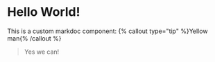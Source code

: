 # Hello World!

This is a custom markdoc component: 
{% callout type="tip" %}Yellow man{% /callout %}

> Yes we can!

